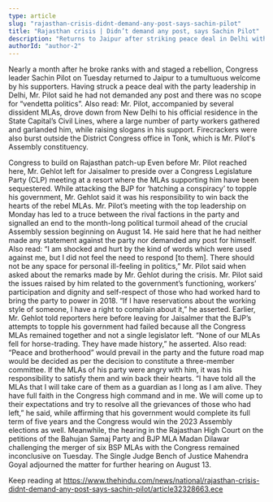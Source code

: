 ```yaml
---
type: article
slug: "rajasthan-crisis-didnt-demand-any-post-says-sachin-pilot"
title: "Rajasthan crisis | Didn’t demand any post, says Sachin Pilot"
description: "Returns to Jaipur after striking peace deal in Delhi with Cong. leadership"
authorId: "author-2"
---
```


Nearly a month after he broke ranks with 
 and staged a rebellion, Congress leader Sachin Pilot on Tuesday returned to Jaipur to a tumultuous welcome by his supporters. Having struck a peace deal with the party leadership in Delhi, Mr. Pilot said he had not demanded any post and there was no scope for “vendetta politics”.
Also read: 
Mr. Pilot, accompanied by several dissident MLAs, drove down from New Delhi to his official residence in the State Capital’s Civil Lines, where a large number of party workers gathered and garlanded him, while raising slogans in his support. Firecrackers were also burst outside the District Congress office in Tonk, which is Mr. Pilot's Assembly constituency.
 

Congress to build on Rajasthan patch-up 
Even before Mr. Pilot reached here, Mr. Gehlot left for Jaisalmer to preside over a Congress Legislature Party (CLP) meeting at a resort where the MLAs supporting him have been sequestered. While attacking the BJP for ‘hatching a conspiracy’ to topple his government, Mr. Gehlot said it was his responsibility to win back the hearts of the rebel MLAs.
Mr. Pilot’s meeting with the top leadership on Monday has led to a truce between the rival factions in the party and signalled an end to the month-long political turmoil ahead of the crucial Assembly session beginning on August 14. He said here that he had neither made any statement against the party nor demanded any post for himself.
Also read: 
“I am shocked and hurt by the kind of words which were used against me, but I did not feel the need to respond [to them]. There should not be any space for personal ill-feeling in politics,” Mr. Pilot said when asked about the remarks made by Mr. Gehlot during the crisis.
Mr. Pilot said the issues raised by him related to the government’s functioning, workers’ participation and dignity and self-respect of those who had worked hard to bring the party to power in 2018. “If I have reservations about the working style of someone, I have a right to complain about it,” he asserted.
Earlier, Mr. Gehlot told reporters here before leaving for Jaisalmer that the BJP’s attempts to topple his government had failed because all the Congress MLAs remained together and not a single legislator left. “None of our MLAs fell for horse-trading. They have made history,” he asserted.
Also read: 
“Peace and brotherhood” would prevail in the party and the future road map would be decided as per the decision to constitute a three-member committee. If the MLAs of his party were angry with him, it was his responsibility to satisfy them and win back their hearts.
“I have told all the MLAs that I will take care of them as a guardian as I long as I am alive. They have full faith in the Congress high command and in me. We will come up to their expectations and try to resolve all the grievances of those who had left,” he said, while affirming that his government would complete its full term of five years and the Congress would win the 2023 Assembly elections as well.
Meanwhile, the hearing in the Rajasthan High Court on the petitions of the Bahujan Samaj Party and BJP MLA Madan Dilawar challenging the merger of six BSP MLAs with the Congress remained inconclusive on Tuesday. The Single Judge Bench of Justice Mahendra Goyal adjourned the matter for further hearing on August 13.

Keep reading at https://www.thehindu.com/news/national/rajasthan-crisis-didnt-demand-any-post-says-sachin-pilot/article32328663.ece

